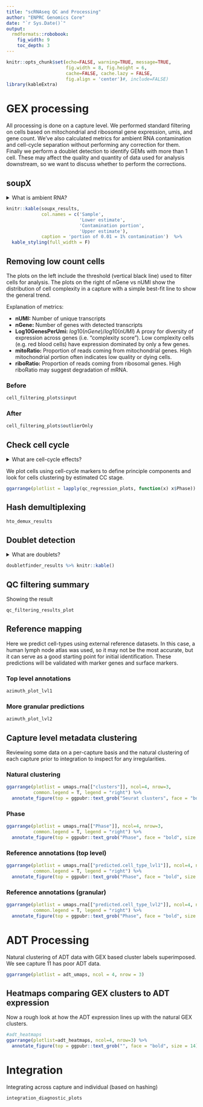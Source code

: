 ```yaml
---
title: "scRNAseq QC and Processing"
author: "ENPRC Genomics Core"
date: "`r Sys.Date()`"
output: 
  rmdformats::robobook:
    fig_width: 9
    toc_depth: 3
---
```


```r
knitr::opts_chunk$set(echo=FALSE, warning=TRUE, message=TRUE,
                      fig.width = 8, fig.height = 6,
                      cache=FALSE, cache.lazy = FALSE,
                      fig.align = 'center')#, include=FALSE)
library(kableExtra)
```

```{=html}
<style type="text/css">
.book .book-body .page-inner {
  max-width: 1600px;
  margin-left: auto;
  margin-right: auto;
}
details > summary {
  display: list-item;
}
</style>
```

# GEX processing

All processing is done on a capture level. We performed standard
filtering on cells based on mitochondrial and ribosomal gene expression,
umis, and gene count. We've also calculated metrics for ambient RNA
contamination and cell-cycle separation without performing
any correction for them. Finally we perform a doublet detection to identify
GEMs with more than 1 cell. These may affect the quality and quantity of
data used for analysis downstream, so we want to discuss whether to
perform the corrections.

## soupX

<details>

<summary>What is ambient RNA?</summary>

"In droplet based, single cell RNA-seq experiments, there is always a
certain amount of background mRNAs present in the dilution that gets
distributed into the droplets with cells and sequenced along with them.
The net effect of this is to produce a background contamination that
represents expression not from the cell contained within a droplet, but
the solution that contained the cells.

This collection of cell free mRNAs floating in the input solution
(henceforth referred to as "the soup") is created from cells in the
input solution being lysed. Because of this, the soup looks different
for each input solution and strongly resembles the expression pattern
obtained by summing all the individual cells." [taken from SoupX
vignette](https://rawcdn.githack.com/constantAmateur/SoupX/204b602418df12e9fdb4b68775a8b486c6504fe4/inst/doc/pbmcTutorial.html)

Removing ambient RNA can clean input counts, but does represent a
somewhat 'unsupervised' curration of the data that is a bit of a black
box.

[Further
reading](https://academic.oup.com/gigascience/article/9/12/giaa151/6049831)

</details>

```r
knitr::kable(soupx_results,
             col.names = c('Sample',
                           'Lower estimate',
                           'Contamination portion',
                           'Upper estimate'),
             caption = 'portion of 0.01 = 1% contamination')  %>%
  kable_styling(full_width = F)
```

## Removing low count cells {.tabset}

The plots on the left include the threshold (vertical black line) used
to filter cells for analysis. The plots on the right of nGene vs nUMI
show the distribution of cell complexity in a capture with a simple
best-fit line to show the general trend.

Explanation of metrics:

-   **nUMI:** Number of unique transcripts
-   **nGene:** Number of genes with detected transcripts
-   **Log10GenesPerUmi:** $log10(nGene)/log10(nUMI)$ A proxy for diversity of expression across genes (i.e. "complexity score"). Low complexity cells (e.g. red blood cells) have expression dominated by only a few genes.
-   **mitoRatio:** Proportion of reads coming from mitochondrial genes.
    High mitochondrial portion often indicates low quality or dying
    cells.
-   **riboRatio:** Proportion of reads coming from ribosomal genes. High
    riboRatio may suggest degradation of mRNA.

### Before

```r
cell_filtering_plots$input
```

### After {.active}

```r
cell_filtering_plots$outlierOnly
```

## Check cell cycle

<details>

<summary>What are cell-cycle effects?</summary>

Cells at different stages of growth can exhibit unique expression
profiles. For some studies, detecting signal between cells of different
stages in not interesting and can confound or obscure results of
interest. A set of cell-cycle marker genes can be used to approximate
growth stage and regress expression data to ignore variance due to cell
cycle.

Note that this is probably not a desirable outcome for studies focusing
on cell differentiation or other inquiries related to cell growth &
cycling.

[Further
reading](https://github.com/hbctraining/scRNA-seq_online/blob/master/lessons/cell_cycle_scoring.md)

</details>

We plot cells using cell-cycle markers to define principle components
and look for cells clustering by estimated CC stage.

```r
ggarrange(plotlist = lapply(qc_regression_plots, function(x) x$Phase))
```

## Hash demultiplexing

```r
hto_demux_results
```

## Doublet detection

<details>

<summary>What are doublets?</summary>

Most single-cell technologies are imperfect at isolating a single-cells.
It is not impossible to have 2 or more cells in the same GEM or well,
where each cell would be tagged with the same barcode. After sequencing,
the shared barcode makes all reads appear to have come from one cell.
This has various negative effects, including obscuring real signal.

Sometimes, real 'biological' doublets can occur with two cells in close
contact. If these are of interest to your study, we may want to consider
not removing doublets.

[Further
reading](https://www.cell.com/cell-systems/fulltext/S2405-4712(19)30073-0)

</details>

```r
doubletfinder_results %>% knitr::kable()
```


## QC filtering summary

Showing the result 

```r
qc_filtering_results_plot
```


## Reference mapping {.tabset}

Here we predict cell-types using external reference datasets. In this case,
a human lymph node atlas was used, so it may not be the most accurate, but
it can serve as a good starting point for initial identification. These
predictions will be validated with marker genes and surface markers.

### Top level annotations

```r
azimuth_plot_lvl1
```

### More granular predictions

```r
azimuth_plot_lvl2
```

## Capture level metadata clustering {.tabset}

Reviewing some data on a per-capture basis and the natural clustering of each
capture prior to integration to inspect for any irregularities. 

### Natural clustering

```r
ggarrange(plotlist = umaps.rna[["clusters"]], ncol=4, nrow=3, 
          common.legend = T, legend = "right") %>%
  annotate_figure(top = ggpubr::text_grob("Seurat clusters", face = "bold", size = 14))
```

### Phase

```r
ggarrange(plotlist = umaps.rna[["Phase"]], ncol=4, nrow=3, 
          common.legend = T, legend = "right") %>%
  annotate_figure(top = ggpubr::text_grob("Phase", face = "bold", size = 14))
```

### Reference annotations (top level)

```r
ggarrange(plotlist = umaps.rna[["predicted.cell_type_lvl1"]], ncol=4, nrow=3, 
          common.legend = T, legend = "right") %>%
  annotate_figure(top = ggpubr::text_grob("Phase", face = "bold", size = 14))
```

### Reference annotations (granular)

```r
ggarrange(plotlist = umaps.rna[["predicted.cell_type_lvl2"]], ncol=4, nrow=3, 
          common.legend = T, legend = "right") %>%
  annotate_figure(top = ggpubr::text_grob("Phase", face = "bold", size = 14))
```

# ADT Processing

Natural clustering of ADT data with GEX based cluster labels superimposed.
We see capture 11 has poor ADT data.

```r
ggarrange(plotlist = adt_umaps, ncol = 4, nrow = 3) 

```

## Heatmaps comparing GEX clusters to ADT expression

Now a rough look at how the ADT expression lines up with the natural GEX clusters.

```r
#adt_heatmaps
ggarrange(plotlist=adt_heatmaps, ncol=4, nrow=3) %>%
  annotate_figure(top = ggpubr::text_grob("", face = "bold", size = 14))
```

# Integration

Integrating across capture and individual (based on hashing)

```r
integration_diagnostic_plots
```

